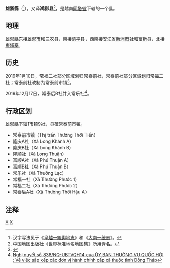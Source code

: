{{Infobox Settlement
|name                   = 雄禦縣
|settlement_type        = 县
|official_name          = 
|other_name             = 
|native_name            = {{lang|vi|Huyện Hồng Ngự}}
|nickname               = 
|motto                  = 
|image_skyline          = HUyen hong ngu - Dong Thap - panoramio.jpg
|imagesize              = 
|image_caption          = 
|image_flag             = 
|flag_size              = 
|image_seal             = 
|seal_size              = 
|image_shield           = 
|shield_size            = 
|image_blank_emblem     = 
|blank_emblem_size      = 
|image_map              = {{Infobox mapframe|frame-width=250|zoom=10}}
|mapsize                = 
|map_caption            = 
|image_map1             = 
|mapsize1               = 
|map_caption1           = 
|pushpin_map            = Vietnam
|pushpin_label_position = bottom
|pushpin_map_caption    = 
|pushpin_map1           = 
|pushpin_label_position1= 
|pushpin_map_caption1   = 
|subdivision_type       = 国家
|subdivision_name       = {{flag|Vietnam}}
|subdivision_type1      = [[越南行政区划|省]]
|subdivision_name1      = [[同塔省|同塔省]]
|subdivision_type2      = 行政区划
|subdivision_name2      = 1市镇9社
|subdivision_type3      = 
|subdivision_name3      = 
|seat_type              = 县莅
|seat                   = {{link-vi|常泰前市镇|Thường Thới Tiền}}
|government_type        = 
|leader_title           = 
|leader_name            = 
|leader_title1          = 
|leader_name1           = 
|established_title      = 
|established_date       = 
|area_magnitude         = 
|unit_pref              = 
|area_footnotes         = 
|area_total_km2         = 209.73
|area_land_km2          = 
|area_water_km2         = 
|area_water_percent     = 
|area_urban_km2         = 
|area_metro_km2         = 
|population_as_of       = 2019年
|population_footnotes   = 
|population_note        = 
|population_total       = 120571
|population_density_km2 = auto
|population_metro             = 
|population_density_metro_km2 = 
|population_urban             = 
|population_density_urban_km2 = 
|timezone               = [[越南标准时间|越南标准时间]]
|utc_offset             = +7
|elevation_footnotes    = 
|elevation_m            = 
|coor_type              = 
|coordinates            = 
|postal_code_type       = 
|postal_code            = 
|area_code              = 
|website                = [https://hongngu.dongthap.gov.vn 雄禦縣电子信息门户网站]
|footnotes              = 
}}
'''雄禦縣'''（{{vie|v='''Huyện Hồng Ngự'''|hn=縣雄禦}}<ref>汉字写法见于《[[皇越一統輿地志|皇越一統輿地志]]》和《[[大南一统志|大南一统志]]》。</ref>），又译'''鸿御县'''<ref>中国地图出版社《世界标准地名地图集》所用译名。</ref>，是越南[[同塔省|同塔省]]下辖的一个县。

==地理==
雄禦縣东接[[雄禦市|雄禦市]]和[[三农县_(同塔省)|三农县]]，南接[[清平县|清平县]]，西南接[[安江省|安江省]][[新洲市社|新洲市社]]和[[富新县_(安江省)|富新县]]，北接[[柬埔寨|柬埔寨]]。

==历史==
2019年1月10日，常福二社部分区域划归常泰前社，常泰前社部分区域划归常福二社；常泰前社改制为常泰前市镇<ref>{{Cite web |url=https://thuvienphapluat.vn/van-ban/Bo-may-hanh-chinh/Nghi-quyet-625-NQ-UBTVQH14-2019-thanh-lap-thi-tran-Thuong-Thoi-Tien-huyen-Hong-Ngu-Dong-Thap-406042.aspx |title=Nghị quyết 625/NQ-UBTVQH14 năm 2019 về thành lập thị trấn Thường Thới Tiền thuộc huyện Hồng Ngự, tỉnh Đồng Tháp do Ủy ban Thường vụ Quốc hội ban hành |access-date=2020-01-12 |archive-date=2021-01-15 |archive-url=https://web.archive.org/web/20210115155821/https://thuvienphapluat.vn/van-ban/Bo-may-hanh-chinh/Nghi-quyet-625-NQ-UBTVQH14-2019-thanh-lap-thi-tran-Thuong-Thoi-Tien-huyen-Hong-Ngu-Dong-Thap-406042.aspx |dead-url=no }}</ref>。

2019年12月17日，常泰后B社并入常乐社<ref>[http://vanban.chinhphu.vn/portal/page/portal/chinhphu/hethongvanban?mode=detail&document_id=198703 Nghị quyết số 838/NQ-UBTVQH14 của ỦY BAN THƯỜNG VỤ QUỐC HỘI : Về việc sắp xếp các đơn vị hành chính cấp xã thuộc tỉnh Đồng Tháp]</ref>。

==行政区划==
雄禦縣下辖1市镇9社，县莅常泰前市镇。
*常泰前市镇（Thị trấn Thường Thới Tiền）
*隆庆A社（Xã Long Khánh A）
*隆庆B社（Xã Long Khánh B）
*隆顺社（Xã Long Thuận）
*富顺A社（Xã Phú Thuận A）
*富顺B社（Xã Phú Thuận B）
*常乐社（Xã Thường Lạc）
*常福一社（Xã Thường Phước 1）
*常福二社（Xã Thường Phước 2）
*常泰后A社（Xã Thường Thới Hậu A）

==注释==
{{reflist}}

{{同塔省行政区划}}
{{越南九龙江三角洲之县市镇区域划分}}

[[Category:越南县份|X]]
[[Category:同塔省|X]]